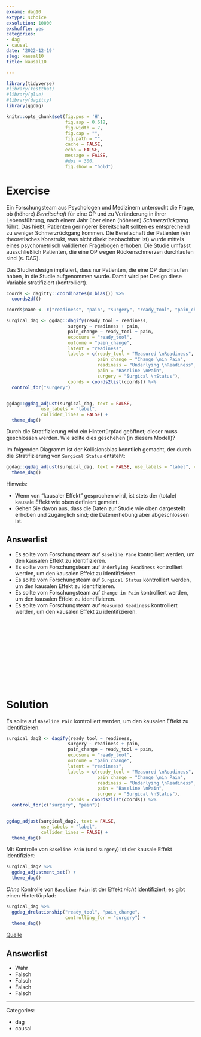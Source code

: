```yaml
---
exname: dag10
extype: schoice
exsolution: 10000
exshuffle: yes
categories:
- dag
- causal
date: '2022-12-19'
slug: kausal10
title: kausal10

---
```





```r
library(tidyverse)
#library(testthat)
#library(glue)
#library(dagitty)
library(ggdag)
```


```r
knitr::opts_chunk$set(fig.pos = 'H',
                      fig.asp = 0.618,
                      fig.width = 7,
                      fig.cap = "", 
                      fig.path = "",
                      cache = FALSE,
                      echo = FALSE,
                      message = FALSE,
                      #dpi = 300,
                      fig.show = "hold")
```







# Exercise

Ein Forschungsteam aus Psychologen und Medizinern untersucht die Frage, 
ob (höhere) *Bereitschaft* für eine OP und zu Veränderung 
in ihrer Lebensführung, 
nach einem Jahr über einen (höheren) *Schmerzrückgang* führt. 
Das hießt, Patienten geringerer Bereitschaft sollten es entsprechend zu weniger Schmerzrückgang kommen.
Die Bereitschaft der Patienten (ein theoretisches Konstrukt, was nicht direkt beobachtbar ist) 
wurde mittels eines psychometrisch validierten Fragebogen erhoben. 
Die Studie umfasst ausschließlich Patienten, 
die eine OP wegen Rückenschmerzen durchlaufen sind (s. DAG).


Das Studiendesign impliziert, dass nur Patienten, die eine OP durchlaufen haben, 
in die Studie aufgenommen wurde. 
Damit wird per Design diese Variable stratifiziert (kontrolliert).



```r
coords <- dagitty::coordinates(m_bias()) %>% 
  coords2df()

coords$name <- c("readiness", "pain", "surgery", "ready_tool", "pain_change")

surgical_dag <- ggdag::dagify(ready_tool ~ readiness,
                       surgery ~ readiness + pain,
                       pain_change ~ ready_tool + pain,
                       exposure = "ready_tool",
                       outcome = "pain_change",
                       latent = "readiness",
                       labels = c(ready_tool = "Measured \nReadiness", 
                                  pain_change = "Change \nin Pain", 
                                  readiness = "Underlying \nReadiness", 
                                  pain = "Baseline \nPain", 
                                  surgery = "Surgical \nStatus"),
                       coords = coords2list(coords)) %>% 
  control_for("surgery")


ggdag::ggdag_adjust(surgical_dag, text = FALSE, 
             use_labels = "label", 
             collider_lines = FALSE) +
  theme_dag()
```


Durch die Stratifizierung wird ein Hintertürpfad geöffnet; 
dieser muss geschlossen werden. 
Wie sollte dies geschehen (in diesem Modell)?


Im folgenden Diagramm ist der Kollisionsbias kenntlich gemacht, 
der durch die Stratifizierung von `Surgical Status` entsteht:


```r
ggdag::ggdag_adjust(surgical_dag, text = FALSE, use_labels = "label", collider_lines = TRUE) +
  theme_dag()
```


Hinweis:

- Wenn von "kausaler Effekt" gesprochen wird, ist stets der (totale) kausale Effekt wie oben definiert gemeint.
- Gehen Sie davon aus, dass die Daten zur Studie wie oben dargestellt erhoben und zugänglich sind; die Datenerhebung aber abgeschlossen ist.



Answerlist
----------
* Es sollte vom Forschungsteam auf `Baseline Pane` kontrolliert werden, um den kausalen Effekt zu identifizieren.
* Es sollte vom Forschungsteam auf `Underlying Readiness` kontrolliert werden, um den kausalen Effekt zu identifizieren.
* Es sollte vom Forschungsteam auf `Surgical Status` kontrolliert werden, um den kausalen Effekt zu identifizieren.
* Es sollte vom Forschungsteam auf `Change in Pain` kontrolliert werden, um den kausalen Effekt zu identifizieren.
* Es sollte vom Forschungsteam auf `Measured Readiness` kontrolliert werden, um den kausalen Effekt zu identifizieren.




</br>
</br>
</br>
</br>
</br>
</br>
</br>
</br>
</br>
</br>

# Solution

Es sollte auf `Baseline Pain` kontrolliert werden, 
um den kausalen Effekt zu identifizieren.




```r
surgical_dag2 <- dagify(ready_tool ~ readiness,
                       surgery ~ readiness + pain,
                       pain_change ~ ready_tool + pain,
                       exposure = "ready_tool",
                       outcome = "pain_change",
                       latent = "readiness",
                       labels = c(ready_tool = "Measured \nReadiness", 
                                  pain_change = "Change \nin Pain", 
                                  readiness = "Underlying \nReadiness", 
                                  pain = "Baseline \nPain", 
                                  surgery = "Surgical \nStatus"),
                       coords = coords2list(coords)) %>% 
  control_for(c("surgery", "pain"))


ggdag_adjust(surgical_dag2, text = FALSE, 
             use_labels = "label", 
             collider_lines = FALSE) +
  theme_dag()

```


Mit Kontrolle von `Baseline Pain` (und `surgery`) ist der kausale Effekt identifiziert:


```r
surgical_dag2 %>% 
  ggdag_adjustment_set() +
  theme_dag()
```



*Ohne* Kontrolle von `Baseline Pain` ist der Effekt *nicht* identifiziert; es gibt einen Hintertürpfad:



```r
surgical_dag %>% 
  ggdag_drelationship("ready_tool", "pain_change",
                      controlling_for = "surgery") +
  theme_dag()
```



[Quelle](https://ggdag.malco.io/)



Answerlist
----------


* Wahr
* Falsch
* Falsch
* Falsch
* Falsch





---

Categories: 

- dag
- causal


